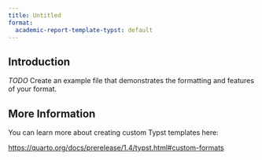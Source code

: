 ```yaml
---
title: Untitled
format:
  academic-report-template-typst: default
---
```


## Introduction

*TODO* Create an example file that demonstrates the formatting and features of your format.

## More Information

You can learn more about creating custom Typst templates here: 

<https://quarto.org/docs/prerelease/1.4/typst.html#custom-formats>



